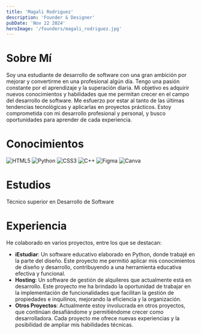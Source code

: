 ```yaml
---
title: 'Magali Rodriguez'
description: 'Founder & Designer'
pubDate: 'Nov 22 2024'
heroImage: '/founders/magali_rodriguez.jpg'
---
```

# Sobre Mí

Soy una estudiante de desarrollo de software con una gran ambición por mejorar y convertirme en una profesional algún día. Tengo una pasión constante por el aprendizaje y la superación diaria. Mi objetivo es adquirir nuevos conocimientos y habilidades que me permitan crecer en el campo del desarrollo de software. Me esfuerzo por estar al tanto de las últimas tendencias tecnológicas y aplicarlas en proyectos prácticos. Estoy comprometida con mi desarrollo profesional y personal, y busco oportunidades para aprender de cada experiencia.

# Conocimientos

![HTML5](https://img.shields.io/badge/html5-%23E34F26.svg?style=for-the-badge&logo=html5&logoColor=white)
![Python](https://img.shields.io/badge/python-3670A0?style=for-the-badge&logo=python&logoColor=ffdd54)
![CSS3](https://img.shields.io/badge/css3-%231572B6.svg?style=for-the-badge&logo=css3&logoColor=white)
![C++](https://img.shields.io/badge/c++-%2300599C.svg?style=for-the-badge&logo=c%2B%2B&logoColor=white)
![Figma](https://img.shields.io/badge/figma-%23F24E1E.svg?style=for-the-badge&logo=figma&logoColor=white)
![Canva](https://img.shields.io/badge/Canva-%2300C4CC.svg?style=for-the-badge&logo=Canva&logoColor=white)

# Estudios
Técnico superior en Desarrollo de Software

# Experiencia

He colaborado en varios proyectos, entre los que se destacan:

- **iEstudiar**: Un software educativo elaborado en Python, donde trabajé en la parte del diseño. Este proyecto me permitió aplicar mis conocimientos de diseño y desarrollo, contribuyendo a una herramienta educativa efectiva y funcional.
- **Hosting**: Un software de gestión de alquileres que actualmente está en desarrollo. Este proyecto me ha brindado la oportunidad de trabajar en la implementación de funcionalidades que facilitan la gestión de propiedades e inquilinos, mejorando la eficiencia y la organización.
- **Otros Proyectos**: Actualmente estoy involucrada en otros proyectos, que continúan desafiándome y permitiéndome crecer como desarrolladora. Cada proyecto me ofrece nuevas experiencias y la posibilidad de ampliar mis habilidades técnicas.


